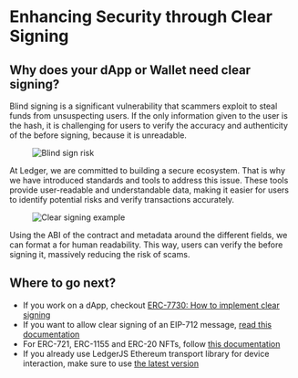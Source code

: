 

# Enhancing Security through Clear Signing

## Why does your dApp or Wallet need clear signing?

Blind signing is a significant vulnerability that scammers exploit to steal funds from unsuspecting users. If the only information given to the user is the <Glossary word="transaction"></Glossary> hash, it is challenging for users to verify the accuracy and authenticity of the <Glossary word="transaction"></Glossary> before signing, because it is unreadable.

<div style={{ paddingTop: "1em", width: "90%" }} className="center">
  <figure>
    <img src="/blind-signing-risk.png" alt="Blind sign risk" />
  </figure>
</div>

At Ledger, we are committed to building a secure <Glossary word="Web3"></Glossary> ecosystem. That is why we have introduced <Glossary word="clear signing"></Glossary> standards and tools to address this issue. These tools provide user-readable and understandable data, making it easier for users to identify potential risks and verify transactions accurately.

<div style={{ paddingTop: "1em", width: "90%" }} className="center">
  <figure>
    <img src="/clear-signing-cover.png" alt="Clear signing example" />
  </figure>
</div>

Using the ABI of the contract and metadata around the different fields, we can format a <Glossary word="transaction"></Glossary> for human readability. This way, users can verify the <Glossary word="transaction"></Glossary> before signing it, massively reducing the risk of scams.

## Where to go next?

- If you work on a dApp, checkout [ERC-7730: How to implement clear signing](./erc7730)
- If you want to allow clear signing of an EIP-712 message, [read this documentation](./eip712)
- For ERC-721, ERC-1155 and ERC-20 NFTs, follow [this documentation](./nft)
- If you already use LedgerJS Ethereum transport library for device interaction, make sure to use [the latest version](https://github.com/LedgerHQ/ledger-live/tree/b2163a6eaafd46390d4a14bad8e62fcc10454c05/libs/ledgerjs/packages/hw-app-eth)
